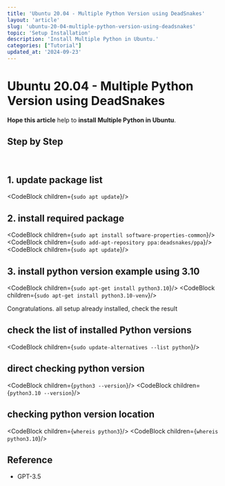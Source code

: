 ```yaml
---
title: 'Ubuntu 20.04 - Multiple Python Version using DeadSnakes'
layout: 'article'
slug: 'ubuntu-20-04-multiple-python-version-using-deadsnakes'
topic: 'Setup Installation'
description: 'Install Multiple Python in Ubuntu.'
categories: ["Tutorial"]
updated_at: '2024-09-23'
---
```



<ArticleHeader>

# Ubuntu 20.04 - Multiple Python Version using DeadSnakes

<strong className="text-brand-blue-medium">Hope this article</strong> help to <strong className="text-brand-purple">install Multiple Python in Ubuntu</strong>.

</ArticleHeader>

<ArticleContent>

## Step by Step

<br />

## 1. update package list

<CodeBlock children={`sudo apt update`}/>

## 2. install required package

<CodeBlock children={`sudo apt install software-properties-common`}/>
<CodeBlock children={`sudo add-apt-repository ppa:deadsnakes/ppa`}/>
<CodeBlock children={`sudo apt update`}/>

## 3. install python version example using 3.10

<CodeBlock children={`sudo apt-get install python3.10`}/>
<CodeBlock children={`sudo apt-get install python3.10-venv`}/>

Congratulations. all setup already installed, check the result

## check the list of installed Python versions

<CodeBlock children={`sudo update-alternatives --list python`}/>

## direct checking python version

<CodeBlock children={`python3 --version`}/>
<CodeBlock children={`python3.10 --version`}/>

## checking python version location

<CodeBlock children={`whereis python3`}/>
<CodeBlock children={`whereis python3.10`}/>


</ArticleContent>

<ArticleSidebar>

## Reference
- GPT-3.5

</ArticleSidebar>
